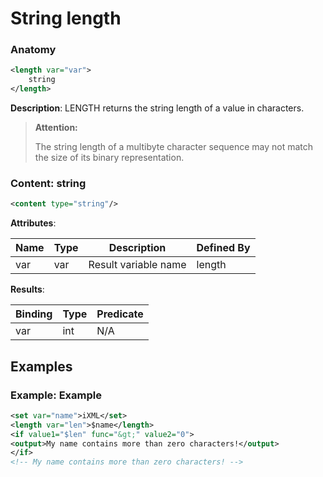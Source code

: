 # String length

### Anatomy

```xml
<length var="var">
    string
</length>
```

 **Description**:
 LENGTH returns the string length of a value in characters.


> **Attention:**
>
> The string length of a multibyte character sequence may not match the size of its binary representation.

### Content: string

```xml
<content type="string"/>
```

**Attributes**:

| Name | Type | Description | Defined By |
| ---- | ---- | ----------- | ---------- |
| var | var | Result variable name | length |


**Results**:

| Binding | Type | Predicate |
| ------- | ---- | --------- |
| var | int | N/A |


## Examples

### Example: Example

```xml
<set var="name">iXML</set>
<length var="len">$name</length>
<if value1="$len" func="&gt;" value2="0">
<output>My name contains more than zero characters!</output>
</if>
<!-- My name contains more than zero characters! -->
```

